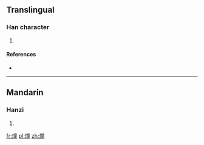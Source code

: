 ==Translingual==

===Han character===
{{Han char|rn=86|rad=火|as=12|sn=16|four=|canj=火卜廿土 (FYTG)}}

# {{defn|Han|sort=火12}}

====References====
* {{Han ref|kx=0683.060|dkj=19418|hdz=32236.070|uh=71D1|ud=29137}}

----

==Mandarin==

===Hanzi===
{{cmn-hanzi|pin=[[tóng]] ([[tong2]])|wg=t'ung<sup>2</sup>}}

# {{defn|lang=cmn|sort=火12}}

[[fr:燑]]
[[pl:燑]]
[[zh:燑]]
